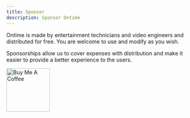 ```yaml
---
title: Sponsor
description: Sponsor Ontime
---
```


Ontime is made by entertainment technicians and video engineers and distributed for free. You are welcome to use and modify as you wish.

Sponsorships allow us to cover expenses with distribution and make it easier to provide a better experience to the users.

<div style={{ display: 'flex', alignItems: 'top', gap: '1rem' }}>
  <a href="https://www.buymeacoffee.com/cpvalente" target="_blank"><img src="https://cdn.buymeacoffee.com/buttons/v2/default-yellow.png" alt="Buy Me A Coffee" width="114" /></a>
  <Sponsor />
</div>
